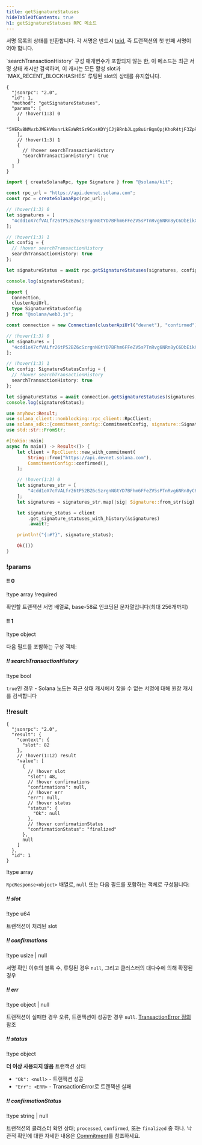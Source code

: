 ```yaml
---
title: getSignatureStatuses
hideTableOfContents: true
h1: getSignatureStatuses RPC 메소드
---
```


서명 목록의 상태를 반환합니다. 각 서명은 반드시
[txid](/docs/references/terminology#transaction-id), 즉 트랜잭션의 첫 번째
서명이어야 합니다.

<Callout type="info">
  `searchTransactionHistory` 구성 매개변수가 포함되지 않는 한, 이 메소드는 최근
  서명 상태 캐시만 검색하며, 이 캐시는 모든 활성 slot과 `MAX_RECENT_BLOCKHASHES`
  루팅된 slot의 상태를 유지합니다.
</Callout>

<APIMethod>

```jsonc !!request curl
{
  "jsonrpc": "2.0",
  "id": 1,
  "method": "getSignatureStatuses",
  "params": [
    // !hover(1:3) 0
    [
      "5VERv8NMvzbJMEkV8xnrLkEaWRtSz9CosKDYjCJjBRnbJLgp8uirBgmQpjKhoR4tjF3ZpRzrFmBV6UjKdiSZkQUW"
    ],
    // !hover(1:3) 1
    {
      // !hover searchTransactionHistory
      "searchTransactionHistory": true
    }
  ]
}
```

```ts !!request title="Kit"
import { createSolanaRpc, type Signature } from "@solana/kit";

const rpc_url = "https://api.devnet.solana.com";
const rpc = createSolanaRpc(rpc_url);

// !hover(1:3) 0
let signatures = [
  "4cdd1oX7cfVALfr26tP52BZ6cSzrgnNGtYD7BFhm6FFeZV5sPTnRvg6NRn8yC6DbEikXcrNChBM5vVJnTgKhGhVu" as unknown as Signature
];

// !hover(1:3) 1
let config = {
  // !hover searchTransactionHistory
  searchTransactionHistory: true
};

let signatureStatus = await rpc.getSignatureStatuses(signatures, config).send();

console.log(signatureStatus);
```

```ts !!request title="web3.js"
import {
  Connection,
  clusterApiUrl,
  type SignatureStatusConfig
} from "@solana/web3.js";

const connection = new Connection(clusterApiUrl("devnet"), "confirmed");

// !hover(1:3) 0
let signatures = [
  "4cdd1oX7cfVALfr26tP52BZ6cSzrgnNGtYD7BFhm6FFeZV5sPTnRvg6NRn8yC6DbEikXcrNChBM5vVJnTgKhGhVu"
];

// !hover(1:3) 1
let config: SignatureStatusConfig = {
  // !hover searchTransactionHistory
  searchTransactionHistory: true
};

let signatureStatus = await connection.getSignatureStatuses(signatures, config);
console.log(signatureStatus);
```

```rs !!request title="Rust"
use anyhow::Result;
use solana_client::nonblocking::rpc_client::RpcClient;
use solana_sdk::{commitment_config::CommitmentConfig, signature::Signature};
use std::str::FromStr;

#[tokio::main]
async fn main() -> Result<()> {
    let client = RpcClient::new_with_commitment(
        String::from("https://api.devnet.solana.com"),
        CommitmentConfig::confirmed(),
    );

    // !hover(1:3) 0
    let signatures_str = [
        "4cdd1oX7cfVALfr26tP52BZ6cSzrgnNGtYD7BFhm6FFeZV5sPTnRvg6NRn8yC6DbEikXcrNChBM5vVJnTgKhGhVu",
    ];
    let signatures = signatures_str.map(|sig| Signature::from_str(sig).unwrap());

    let signature_status = client
        .get_signature_statuses_with_history(&signatures)
        .await?;

    println!("{:#?}", signature_status);

    Ok(())
}
```

### !params

#### !! 0

!type array
!required

확인할 트랜잭션 서명 배열로, base-58로 인코딩된 문자열입니다(최대 256개까지)

#### !! 1

!type object

다음 필드를 포함하는 구성 객체:

##### !! searchTransactionHistory

!type bool

`true`인 경우 - Solana 노드는 최근 상태 캐시에서 찾을 수 없는 서명에 대해 원장
캐시를 검색합니다

### !!result

```jsonc !response
{
  "jsonrpc": "2.0",
  "result": {
    "context": {
      "slot": 82
    },
    // !hover(1:12) result
    "value": [
      {
        // !hover slot
        "slot": 48,
        // !hover confirmations
        "confirmations": null,
        // !hover err
        "err": null,
        // !hover status
        "status": {
          "Ok": null
        },
        // !hover confirmationStatus
        "confirmationStatus": "finalized"
      },
      null
    ]
  },
  "id": 1
}
```

!type array

`RpcResponse<object>` 배열로, `null` 또는 다음 필드를 포함하는 객체로
구성됩니다:

##### !! slot

!type u64

트랜잭션이 처리된 slot

##### !! confirmations

!type usize | null

서명 확인 이후의 블록 수, 루팅된 경우 `null`, 그리고 클러스터의 대다수에 의해
확정된 경우

##### !! err

!type object | null

트랜잭션이 실패한 경우 오류, 트랜잭션이 성공한 경우 `null`.
[TransactionError 정의](https://github.com/anza-xyz/solana-sdk/blob/50dfbd088c51b7229c67d432d8c8801dafaa7904/transaction-error/src/lib.rs#L15)
참조

##### !! status

!type object

**더 이상 사용되지 않음** 트랜잭션 상태

- `"Ok": <null>` - 트랜잭션 성공
- `"Err": <ERR>` - TransactionError로 트랜잭션 실패

##### !! confirmationStatus

!type string | null

트랜잭션의 클러스터 확인 상태; `processed`, `confirmed`, 또는 `finalized` 중
하나. 낙관적 확인에 대한 자세한 내용은
[Commitment](/docs/rpc/#configuring-state-commitment)를 참조하세요.

</APIMethod>
